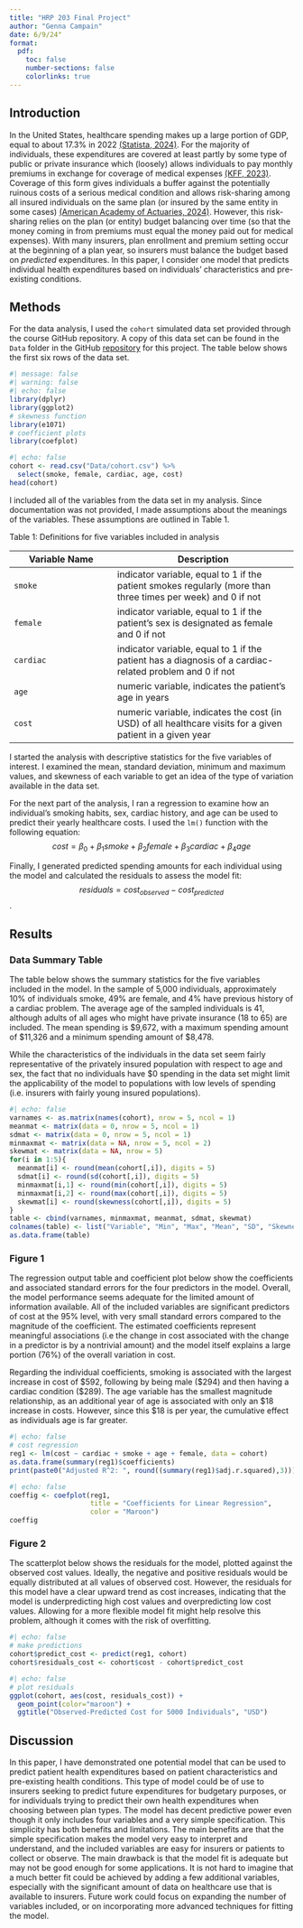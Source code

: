 ```yaml
---
title: "HRP 203 Final Project"
author: "Genna Campain"
date: 6/9/24"
format:
  pdf:
    toc: false
    number-sections: false
    colorlinks: true
---
```


## Introduction

In the United States, healthcare spending makes up a large portion of GDP, equal to about 17.3% in 2022 [(Statista, 2024)](https://www.statista.com/statistics/184968/us-health-expenditure-as-percent-of-gdp-since-1960/#:~:text=U.S.%20health%20expenditure%20as%20percent%20of%20GDP%201960%2D2022&text=In%202022%2C%20U.S.%20national%20health,GDP%20share%20among%20developed%20countries.). For the majority of individuals, these expenditures are covered at least partly by some type of public or private insurance which (loosely) allows individuals to pay monthly premiums in exchange for coverage of medical expenses [(KFF, 2023)](https://www.kff.org/uninsured/issue-brief/key-facts-about-the-uninsured-population/). Coverage of this form gives individuals a buffer against the potentially ruinous costs of a serious medical condition and allows risk-sharing among all insured individuals on the same plan (or insured by the same entity in some cases) [(American Academy of Actuaries, 2024)](https://www.actuary.org/content/risk-pooling-how-health-insurance-individual-market-works-0). However, this risk-sharing relies on the plan (or entity) budget balancing over time (so that the money coming in from premiums must equal the money paid out for medical expenses). With many insurers, plan enrollment and premium setting occur at the beginning of a plan year, so insurers must balance the budget based on *predicted* expenditures. In this paper, I consider one model that predicts individual health expenditures based on individuals' characteristics and pre-existing conditions.

## Methods

For the data analysis, I used the `cohort` simulated data set provided through the course GitHub repository. A copy of this data set can be found in the `Data` folder in the GitHub [repository](https://github.com/gennacampain/HRP-203-Final-Project/) for this project. The table below shows the first six rows of the data set.

```r
#| message: false
#| warning: false
#| echo: false
library(dplyr)
library(ggplot2)
# skewness function
library(e1071)
# coefficient plots
library(coefplot)
```

```r
#| echo: false
cohort <- read.csv("Data/cohort.csv") %>%
  select(smoke, female, cardiac, age, cost)
head(cohort)
```

I included all of the variables from the data set in my analysis. Since documentation was not provided, I made assumptions about the meanings of the variables. These assumptions are outlined in Table 1.

Table 1: Definitions for five variables included in analysis

| Variable Name | Description                                                                                                  |
|--------------------------|----------------------------------------------|
| `smoke`       | indicator variable, equal to 1 if the patient smokes regularly (more than three times per week) and 0 if not |
| `female`      | indicator variable, equal to 1 if the patient's sex is designated as female and 0 if not                     |
| `cardiac`     | indicator variable, equal to 1 if the patient has a diagnosis of a cardiac-related problem and 0 if not      |
| `age`         | numeric variable, indicates the patient's age in years                                                       |
| `cost`        | numeric variable, indicates the cost (in USD) of all healthcare visits for a given patient in a given year   |

I started the analysis with descriptive statistics for the five variables of interest. I examined the mean, standard deviation, minimum and maximum values, and skewness of each variable to get an idea of the type of variation available in the data set.

For the next part of the analysis, I ran a regression to examine how an individual's smoking habits, sex, cardiac history, and age can be used to predict their yearly healthcare costs. I used the `lm()` function with the following equation: $$cost = \beta_{0} + \beta_{1}smoke + \beta_{2}female + \beta_{3}cardiac + \beta_{4}age $$

Finally, I generated predicted spending amounts for each individual using the model and calculated the residuals to assess the model fit: $$residuals = cost_{observed} -  cost_{predicted}$$.

## Results

### Data Summary Table

The table below shows the summary statistics for the five variables included in the model. In the sample of 5,000 individuals, approximately 10% of individuals smoke, 49% are female, and 4% have previous history of a cardiac problem. The average age of the sampled individuals is 41, although adults of all ages who might have private insurance (18 to 65) are included. The mean spending is \$9,672, with a maximum spending amount of \$11,326 and a minimum spending amount of \$8,478.

While the characteristics of the individuals in the data set seem fairly representative of the privately insured population with respect to age and sex, the fact that no individuals have \$0 spending in the data set might limit the applicability of the model to populations with low levels of spending (i.e. insurers with fairly young insured populations).

```r
#| echo: false
varnames <- as.matrix(names(cohort), nrow = 5, ncol = 1)
meanmat <- matrix(data = 0, nrow = 5, ncol = 1)
sdmat <- matrix(data = 0, nrow = 5, ncol = 1)
minmaxmat <- matrix(data = NA, nrow = 5, ncol = 2)
skewmat <- matrix(data = NA, nrow = 5)
for(i in 1:5){
  meanmat[i] <- round(mean(cohort[,i]), digits = 5)
  sdmat[i] <- round(sd(cohort[,i]), digits = 5)
  minmaxmat[i,1] <- round(min(cohort[,i]), digits = 5)
  minmaxmat[i,2] <- round(max(cohort[,i]), digits = 5)
  skewmat[i] <- round(skewness(cohort[,i]), digits = 5)
}
table <- cbind(varnames, minmaxmat, meanmat, sdmat, skewmat)
colnames(table) <- list("Variable", "Min", "Max", "Mean", "SD", "Skewness")
as.data.frame(table)
```

### Figure 1

The regression output table and coefficient plot below show the coefficients and associated standard errors for the four predictors in the model. Overall, the model performance seems adequate for the limited amount of information available. All of the included variables are significant predictors of cost at the 95% level, with very small standard errors compared to the magnitude of the coefficient. The estimated coefficients represent meaningful associations (i.e the change in cost associated with the change in a predictor is by a nontrivial amount) and the model itself explains a large portion (76%) of the overall variation in cost.

Regarding the individual coefficients, smoking is associated with the largest increase in cost of \$592, following by being male (\$294) and then having a cardiac condition (\$289). The age variable has the smallest magnitude relationship, as an additional year of age is associated with only an \$18 increase in costs. However, since this \$18 is per year, the cumulative effect as individuals age is far greater.

```r
#| echo: false
# cost regression
reg1 <- lm(cost ~ cardiac + smoke + age + female, data = cohort)
as.data.frame(summary(reg1)$coefficients)
print(paste0("Adjusted R^2: ", round((summary(reg1)$adj.r.squared),3)))
```

```r
#| echo: false
coeffig <- coefplot(reg1, 
                    title = "Coefficients for Linear Regression",
                    color = "Maroon")
coeffig
```

### Figure 2

The scatterplot below shows the residuals for the model, plotted against the observed cost values. Ideally, the negative and positive residuals would be equally distributed at all values of observed cost. However, the residuals for this model have a clear upward trend as cost increases, indicating that the model is underpredicting high cost values and overpredicting low cost values. Allowing for a more flexible model fit might help resolve this problem, although it comes with the risk of overfitting.

```r
#| echo: false
# make predictions
cohort$predict_cost <- predict(reg1, cohort)
cohort$residuals_cost <- cohort$cost - cohort$predict_cost
```

```r
#| echo: false
# plot residuals
ggplot(cohort, aes(cost, residuals_cost)) +
  geom_point(color="maroon") +
  ggtitle("Observed-Predicted Cost for 5000 Individuals", "USD")
```

## Discussion

In this paper, I have demonstrated one potential model that can be used to predict patient health expenditures based on patient characteristics and pre-existing health conditions. This type of model could be of use to insurers seeking to predict future expenditures for budgetary purposes, or for individuals trying to predict their own health expenditures when choosing between plan types. The model has decent predictive power even though it only includes four variables and a very simple specification. This simplicity has both benefits and limitations. The main benefits are that the simple specification makes the model very easy to interpret and understand, and the included variables are easy for insurers or patients to collect or observe. The main drawback is that the model fit is adequate but may not be good enough for some applications. It is not hard to imagine that a much better fit could be achieved by adding a few additional variables, especially with the significant amount of data on healthcare use that is available to insurers. Future work could focus on expanding the number of variables included, or on incorporating more advanced techniques for fitting the model.
